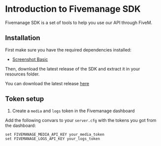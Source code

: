 # Introduction to Fivemanage SDK

Fivemanage SDK is a set of tools to help you use our API through FiveM.

## Installation

First make sure you have the required dependencies installed:
- [Screenshot Basic](https://github.com/citizenfx/screenshot-basic)

Then, download the latest release of the SDK and extract it in your resources folder.

You can download the latest release [here](https://github.com/fivemanage/sdk/releases)


## Token setup
1. Create a `media` and `logs` token in the Fivemanage dashboard

Add the following convars to your `server.cfg` with the tokens you got from the dashboard:
```
set FIVEMANAGE_MEDIA_API_KEY your_media_token
set FIVEMANAGE_LOGS_API_KEY your_logs_token
```
